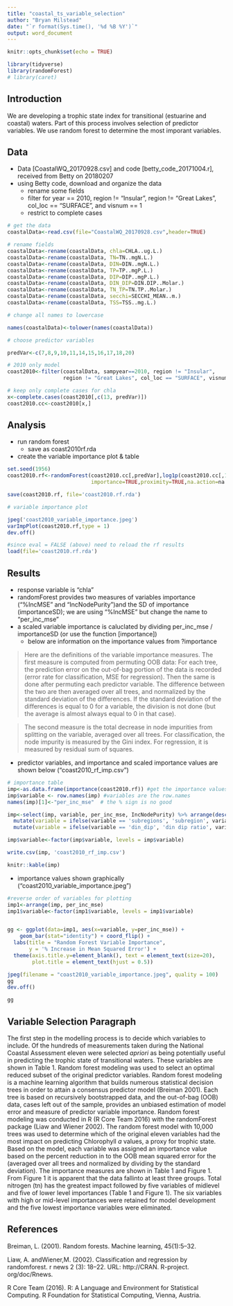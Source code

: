 ```yaml
---
title: "coastal_ts_variable_selection"
author: "Bryan Milstead"
date: "`r format(Sys.time(), '%d %B %Y')`"
output: word_document
---
```


```r
knitr::opts_chunk$set(echo = TRUE)

library(tidyverse)
library(randomForest)
# library(caret)
```

## Introduction
We are developing a trophic state index for transitional (estuarine and coastal) waters.  Part of this process involves selection of predictor variables.  We use random forest to determine the most imporant variables.


## Data
* Data [CoastalWQ_20170928.csv] and code [betty_code_20171004.r], received from Betty on 20180207
* using Betty code, download and organize the data
    - rename some fields
    - filter for year == 2010, region != "Insular", region != "Great Lakes", col_loc == "SURFACE", and visnum == 1
    - restrict to complete cases

```r
# get the data
coastalData<-read.csv(file="CoastalWQ_20170928.csv",header=TRUE)

# rename fields
coastalData<-rename(coastalData, chla=CHLA..ug.L.)
coastalData<-rename(coastalData, TN=TN..mgN.L.)
coastalData<-rename(coastalData, DIN=DIN..mgN.L.)
coastalData<-rename(coastalData, TP=TP..mgP.L.)
coastalData<-rename(coastalData, DIP=DIP..mgP.L.)
coastalData<-rename(coastalData, DIN_DIP=DIN.DIP..Molar.)
coastalData<-rename(coastalData, TN_TP=TN.TP..Molar.)
coastalData<-rename(coastalData, secchi=SECCHI_MEAN..m.)
coastalData<-rename(coastalData, TSS=TSS..mg.L.)

# change all names to lowercase

names(coastalData)<-tolower(names(coastalData))

# choose predictor variables

predVar<-c(7,8,9,10,11,14,15,16,17,18,20)

# 2010 only model
coast2010<-filter(coastalData, sampyear==2010, region != "Insular", 
                  region != "Great Lakes", col_loc == "SURFACE", visnum == 1)

# keep only complete cases for chla
x<-complete.cases(coast2010[,c(13, predVar)])
coast2010.cc<-coast2010[x,]
```

## Analysis

* run random forest
    - save as coast2010rf.rda
* create the variable importance plot & table

```r
set.seed(1956)
coast2010.rf<-randomForest(coast2010.cc[,predVar],log1p(coast2010.cc[,13]),ntree=10000,
                           importance=TRUE,proximity=TRUE,na.action=na.omit)

save(coast2010.rf, file='coast2010.rf.rda')

# variable importance plot

jpeg('coast2010_variable_importance.jpeg')
varImpPlot(coast2010.rf,type = 1)
dev.off()
```

```r
#since eval = FALSE (above) need to reload the rf results
load(file='coast2010.rf.rda')
```

## Results

* response variable is "chla"
* randomForest provides two measures of variables importance ("%IncMSE" and "IncNodePurity")and the SD of importance (importanceSD); we are using "%IncMSE" but change the name to "per_inc_mse"
* a scaled variable importance is caluclated by dividing per_inc_mse / importanceSD (or use the function [importance])
    - below are information on the importance values from ?importance
    
>Here are the definitions of the variable importance measures. The first measure is computed from permuting OOB data: For each tree, the prediction error on the out-of-bag portion of the data is recorded (error rate for classification, MSE for regression). Then the same is done after permuting each predictor variable. The difference between the two are then averaged over all trees, and normalized by the standard deviation of the differences. If the standard deviation of the differences is equal to 0 for a variable, the division is not done (but the average is almost always equal to 0 in that case).

>The second measure is the total decrease in node impurities from splitting on the variable, averaged over all trees. For classification, the node impurity is measured by the Gini index. For regression, it is measured by residual sum of squares.

* predictor variables, and importance and scaled importance values are shown below ("coast2010_rf_imp.csv")

```r
# importance table
imp<-as.data.frame(importance(coast2010.rf)) #get the importance values (%IncMSE)
imp$variable <- row.names(imp) #variables are the row.names
names(imp)[1]<-"per_inc_mse"  # the % sign is no good

imp<-select(imp, variable, per_inc_mse, IncNodePurity) %>% arrange(desc(per_inc_mse)) %>%
  mutate(variable = ifelse(variable == 'subregions', 'subregion', variable)) %>%
  mutate(variable = ifelse(variable == 'din_dip', 'din dip ratio', variable))

imp$variable<-factor(imp$variable, levels = imp$variable)

write.csv(imp, 'coast2010_rf_imp.csv')

knitr::kable(imp)
```

* importance values shown graphically ("coast2010_variable_importance.jpeg")

```r
#reverse order of variables for plotting
imp1<-arrange(imp, per_inc_mse)
imp1$variable<-factor(imp1$variable, levels = imp1$variable)


gg <- ggplot(data=imp1, aes(x=variable, y=per_inc_mse)) +
    geom_bar(stat="identity") + coord_flip() +
  labs(title = "Random Forest Variable Importance", 
       y = '% Increase in Mean Squared Error') +
  theme(axis.title.y=element_blank(), text = element_text(size=20), 
        plot.title = element_text(hjust = 0.5)) 

jpeg(filename = "coast2010_variable_importance.jpeg", quality = 100)
gg
dev.off()
```

```r
gg
```

## Variable Selection Paragraph

The first step in the modelling process is to decide which variables to include.  Of the hundreds of measurements taken during the National Coastal Assessment eleven were selected *apriori* as being potentially useful in predicting the trophic state of transitional waters.  These variables are shown in Table 1. Random forest modeling was used to select an optimal reduced subset of the original predictor variables.  Random forest modeling is a machine learning algorithm that builds numerous statistical decision trees in order to attain a consensus predictor model (Breiman 2001). Each tree is based on recursively bootstrapped data, and the out-of-bag (OOB) data, cases left out of the sample, provides an unbiased estimation of model error and measure of predictor variable importance. Random forest modeling was conducted in R (R Core Team 2016) with the randomForest package (Liaw and Wiener 2002). The random forest model with 10,000 trees was used to determine which of the original eleven variables had the most impact on predicting Chlorophyll *a* values, a proxy for trophic state. Based on the model, each variable was assigned an importance value based on the percent reduction in to the OOB mean squared error for the (averaged over all trees and normalized by dividing by the standard deviation).  The importance measures are shown in Table 1 and Figure 1.  From Figure 1 it is apparent that the data fallinto at least three groups.  Total nitrogen (tn) has the greatest impact followed by five variables of midlevel and five of lower level importances (Table 1 and Figure 1).  The six variables with high or mid-level importances were retained for model development and the five lowest importance variables were eliminated.

## References

Breiman, L. (2001). Random forests. Machine learning, 45(1):5–32.

Liaw, A. andWiener,M. (2002). Classification and regression by randomforest. r news 2 (3): 18–22. URL: http://CRAN. R-project. org/doc/Rnews.

R Core Team (2016). R: A Language and Environment for Statistical Computing. R Foundation for Statistical Computing, Vienna, Austria.



